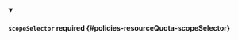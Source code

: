 


<details className="config-field" data-expandable="true" open>
<summary>

#### `scopeSelector` <span className="config-field-required" data-required="false">required</span> <span className="config-field-type"></span> <span className="config-field-default"></span> <span className="config-field-enum"></span> {#policies-resourceQuota-scopeSelector}



</summary>

<PartialScopeselectorreference />


</details>
